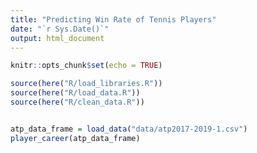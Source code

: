 ```yaml
---
title: "Predicting Win Rate of Tennis Players"
date: "`r Sys.Date()`"
output: html_document
---
```


```r
knitr::opts_chunk$set(echo = TRUE)
```


```r
source(here("R/load_libraries.R"))
source(here("R/load_data.R"))
source(here("R/clean_data.R"))


atp_data_frame = load_data("data/atp2017-2019-1.csv")
player_career(atp_data_frame)

```

